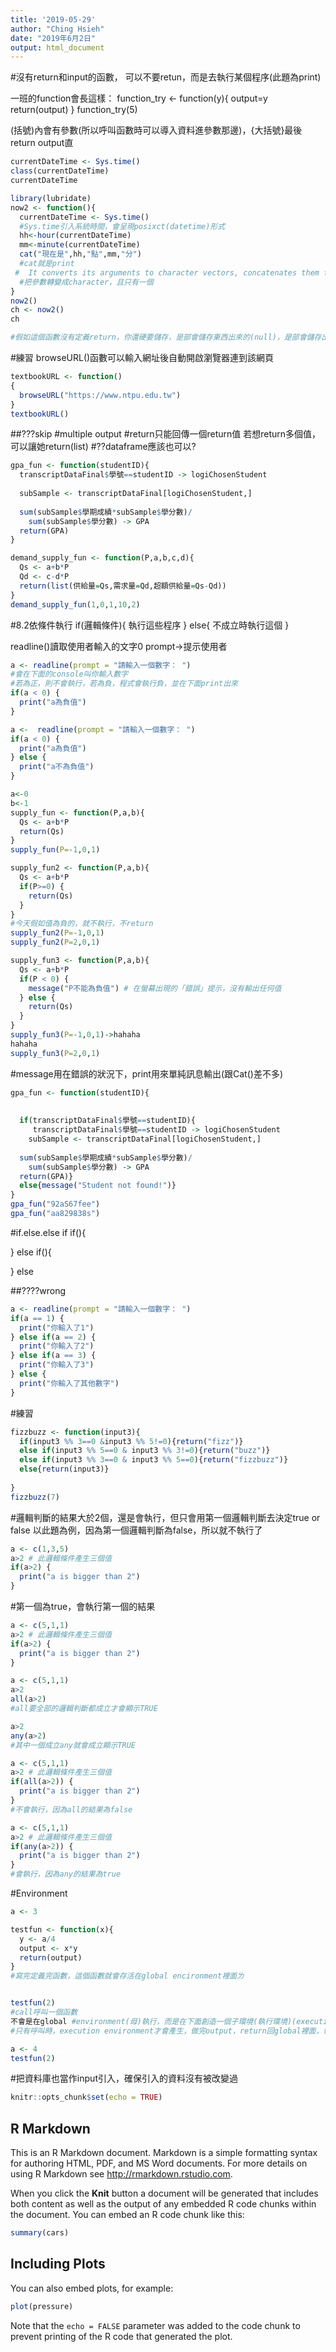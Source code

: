 ```yaml
---
title: '2019-05-29'
author: "Ching Hsieh"
date: "2019年6月2日"
output: html_document
---
```


#沒有return和input的函數，
可以不要retun，而是去執行某個程序(此題為print)


一班的function會長這樣：
function_try <- function(y){
output=y
return(output)
}
function_try(5)

(括號)內會有參數(所以呼叫函數時可以導入資料進參數那邊)，{大括號}最後return output直
```r
currentDateTime <- Sys.time()
class(currentDateTime)
currentDateTime

library(lubridate)
now2 <- function(){
  currentDateTime <- Sys.time()
  #Sys.time引入系統時間，會呈現posixct(datetime)形式
  hh<-hour(currentDateTime)
  mm<-minute(currentDateTime)
  cat("現在是",hh,"點",mm,"分")
  #cat就是print
 #  It converts its arguments to character vectors, concatenates them to a single character vector
  #把參數轉變成character，且只有一個
}
now2() 
ch <- now2()
ch

#假如這個函數沒有定義return，你還硬要儲存，是部會儲存東西出來的(null)，是部會儲存出任何值ㄉ
```

#練習
browseURL()函數可以輸入網址後自動開啟瀏覽器連到該網頁
```r

textbookURL <- function()
{
  browseURL("https://www.ntpu.edu.tw")
}
textbookURL()
```


##???skip
#multiple output
#return只能回傳一個return值
若想return多個值，可以讓她return(list)
#??dataframe應該也可以?
```r
gpa_fun <- function(studentID){
  transcriptDataFinal$學號==studentID -> logiChosenStudent
  
  subSample <- transcriptDataFinal[logiChosenStudent,]
  
  sum(subSample$學期成績*subSample$學分數)/
    sum(subSample$學分數) -> GPA
  return(GPA)
}
```

```r
demand_supply_fun <- function(P,a,b,c,d){
  Qs <- a+b*P
  Qd <- c-d*P
  return(list(供給量=Qs,需求量=Qd,超額供給量=Qs-Qd))
}
demand_supply_fun(1,0,1,10,2)
```

#8.2依條件執行
if(邏輯條件){
  執行這些程序
  }
else{
不成立時執行這個
}




readline()讀取使用者輸入的文字0
prompt->提示使用者
```r
a <- readline(prompt = "請輸入一個數字： ")
#會在下面的console叫你輸入數字
#若為正，則不會執行，若為負，程式會執行負，並在下面print出來
if(a < 0) {
  print("a為負值")
}
```

```r
a <-  readline(prompt = "請輸入一個數字： ")
if(a < 0) {
  print("a為負值")
} else {
  print("a不為負值")
}
```

```r
a<-0
b<-1
supply_fun <- function(P,a,b){
  Qs <- a+b*P
  return(Qs)
}
supply_fun(P=-1,0,1)
```

```r
supply_fun2 <- function(P,a,b){
  Qs <- a+b*P
  if(P>=0) {
    return(Qs)
  }
}
#今天假如值為負的，就不執行，不return
supply_fun2(P=-1,0,1)
supply_fun2(P=2,0,1)
```

```r
supply_fun3 <- function(P,a,b){
  Qs <- a+b*P
  if(P < 0) {
    message("P不能為負值") # 在螢幕出現的「錯誤」提示，沒有輸出任何值
  } else {
    return(Qs)
  }
}
supply_fun3(P=-1,0,1)->hahaha
hahaha
supply_fun3(P=2,0,1)
```

#message用在錯誤的狀況下，print用來單純訊息輸出(跟Cat()差不多)

```r
gpa_fun <- function(studentID){
 
  
  if(transcriptDataFinal$學號==studentID){
     transcriptDataFinal$學號==studentID -> logiChosenStudent
    subSample <- transcriptDataFinal[logiChosenStudent,]
  
  sum(subSample$學期成績*subSample$學分數)/
    sum(subSample$學分數) -> GPA
  return(GPA)}
  else{message("Student not found!")}
}
gpa_fun("92aS67fee")
gpa_fun("aa829838s")
```

#if.else.else if
if(){

}
else if(){

}
else

##????wrong
```r
a <- readline(prompt = "請輸入一個數字： ")
if(a == 1) {
  print("你輸入了1")
} else if(a == 2) {
  print("你輸入了2")
} else if(a == 3) {
  print("你輸入了3")
} else {
  print("你輸入了其他數字")
}
```

#練習
```r
fizzbuzz <- function(input3){
  if(input3 %% 3==0 &input3 %% 5!=0){return("fizz")}
  else if(input3 %% 5==0 & input3 %% 3!=0){return("buzz")}
  else if(input3 %% 3==0 & input3 %% 5==0){return("fizzbuzz")}
  else{return(input3)}
  
}
fizzbuzz(7)
```

#邏輯判斷的結果大於2個，還是會執行，但只會用第一個邏輯判斷去決定true or false
以此題為例，因為第一個邏輯判斷為false，所以就不執行了 
```r
a <- c(1,3,5)
a>2 # 此邏輯條件產生三個值
if(a>2) {
  print("a is bigger than 2")
}
```

#第一個為true，會執行第一個的結果
```r
a <- c(5,1,1)
a>2 # 此邏輯條件產生三個值
if(a>2) {
  print("a is bigger than 2")
}
```

```r
a <- c(5,1,1)
a>2
all(a>2)
#all要全部的邏輯判斷都成立才會顯示TRUE
```

```r
a>2
any(a>2)
#其中一個成立any就會成立顯示TRUE
```

```r
a <- c(5,1,1)
a>2 # 此邏輯條件產生三個值
if(all(a>2)) {
  print("a is bigger than 2")
}
#不會執行，因為all的結果為false
```

```r
a <- c(5,1,1)
a>2 # 此邏輯條件產生三個值
if(any(a>2)) {
  print("a is bigger than 2")
}
#會執行，因為any的結果為true
```

#Environment
```r
a <- 3

testfun <- function(x){
  y <- a/4
  output <- x*y
  return(output)
}
#寫完定義完函數，這個函數就會存活在global encironment裡面ㄌ


testfun(2)
#call呼叫一個函數
不會是在global #environment(母)執行，而是在下面創造一個子環境(執行環境)(execution evronment)(子)
#只有呼叫時，execution environment才會產生，做完output，return回global裡面，執行環境隨即刪除

a <- 4
testfun(2)
```


#把資料庫也當作input引入，確保引入的資料沒有被改變過













```r
knitr::opts_chunk$set(echo = TRUE)
```

## R Markdown

This is an R Markdown document. Markdown is a simple formatting syntax for authoring HTML, PDF, and MS Word documents. For more details on using R Markdown see <http://rmarkdown.rstudio.com>.

When you click the **Knit** button a document will be generated that includes both content as well as the output of any embedded R code chunks within the document. You can embed an R code chunk like this:

```r
summary(cars)
```

## Including Plots

You can also embed plots, for example:

```r
plot(pressure)
```

Note that the `echo = FALSE` parameter was added to the code chunk to prevent printing of the R code that generated the plot.
